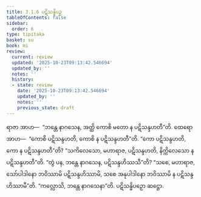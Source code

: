 ```yaml
---
title: 3.1.6 ပဋိသန္ဓိပဉှ
tableOfContents: false
sidebar:
  order: 6
type: tipitaka
basket: su
book: mi
review:
  current: review
  updated: '2025-10-23T09:13:42.546694'
  updated_by: ''
  notes: ''
  history:
  - state: review
    date: '2025-10-23T09:13:42.546694'
    updated_by: ''
    notes: ''
    previous_state: draft
---
```



<ReviewStatus review={frontmatter.review} showDetails={true} />

<HypothesisAnnotation frontmatter={frontmatter} />

<DynamicBreadcrumb />

<Division number="29" book="mi" e="ch" v="28">

<Paragraph number="122" book="mi">
ရာဇာ အာဟ—  “ဘန္တေ နာဂသေန, အတ္ထိ ကောစိ မတော န ပဋိသန္ဒဟတီ”တိ. ထေရော အာဟ—  “ကောစိ ပဋိသန္ဒဟတိ, ကောစိ န ပဋိသန္ဒဟတီ”တိ. “ကော ပဋိသန္ဒဟတိ, ကော န ပဋိသန္ဒဟတီ”တိ? “သကိလေသော, မဟာရာဇ, ပဋိသန္ဒဟတိ, နိက္ကိလေသော န ပဋိသန္ဒဟတီ”တိ. “တွံ ပန, ဘန္တေ နာဂသေန, ပဋိသန္ဒဟိဿသီ”တိ? “သစေ, မဟာရာဇ, သော်ပါဒါနော ဘဝိဿာမိ ပဋိသန္ဒဟိဿာမိ, သစေ အနုပါဒါနော ဘဝိဿာမိ န ပဋိသန္ဒဟိဿာမီ”တိ.
</Paragraph>

<Paragraph number="123" book="mi">
“ကလ္လောသိ, ဘန္တေ နာဂသေနာ”တိ.

</Paragraph>
</Division>

<Paragraph number="124" type="center" book="mi">
ပဋိသန္ဓိပဉှော ဆဋ္ဌော.
</Paragraph>